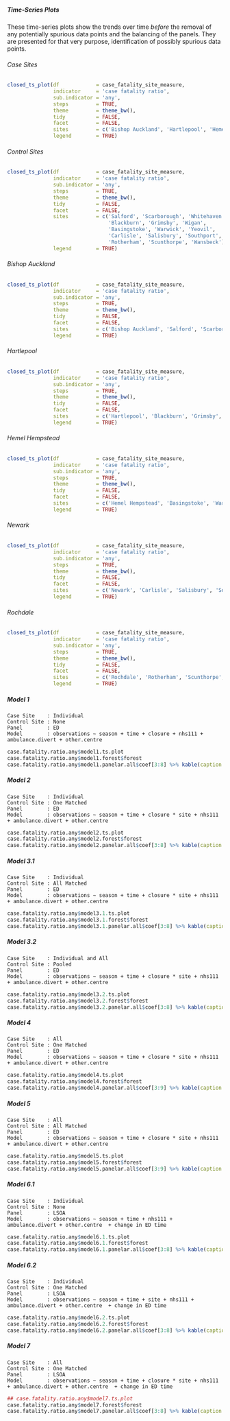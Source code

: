 ##### Time-Series Plots

These time-series plots show the trends over time *before* the removal of any potentially spurious data points and the balancing of the panels.  They are presented for that very purpose, identification of possibly spurious data points.

###### Case Sites

```r
closed_ts_plot(df            = case_fatality_site_measure,
               indicator     = 'case fatality ratio',
               sub.indicator = 'any',
               steps         = TRUE,
               theme         = theme_bw(),
               tidy          = FALSE,
               facet         = FALSE,
               sites         = c('Bishop Auckland', 'Hartlepool', 'Hemel Hempstead', 'Newark', 'Rochdale'),
               legend        = TRUE)
```

###### Control Sites

```r
closed_ts_plot(df            = case_fatality_site_measure,
               indicator     = 'case fatality ratio',
               sub.indicator = 'any',
               steps         = TRUE,
               theme         = theme_bw(),
               tidy          = FALSE,
               facet         = FALSE,
               sites         = c('Salford', 'Scarborough', 'Whitehaven',
                                 'Blackburn', 'Grimsby', 'Wigan',
                                 'Basingstoke', 'Warwick', 'Yeovil',
                                 'Carlisle', 'Salisbury', 'Southport',
                                 'Rotherham', 'Scunthorpe', 'Wansbeck'),
               legend        = TRUE)
```

###### Bishop Auckland

```r
closed_ts_plot(df            = case_fatality_site_measure,
               indicator     = 'case fatality ratio',
               sub.indicator = 'any',
               steps         = TRUE,
               theme         = theme_bw(),
               tidy          = FALSE,
               facet         = FALSE,
               sites         = c('Bishop Auckland', 'Salford', 'Scarborough', 'Whitehaven'),
               legend        = TRUE)
```

###### Hartlepool

```r
closed_ts_plot(df            = case_fatality_site_measure,
               indicator     = 'case fatality ratio',
               sub.indicator = 'any',
               steps         = TRUE,
               theme         = theme_bw(),
               tidy          = FALSE,
               facet         = FALSE,
               sites         = c('Hartlepool', 'Blackburn', 'Grimsby', 'Wigan'),
               legend        = TRUE)
```

###### Hemel Hempstead

```r
closed_ts_plot(df            = case_fatality_site_measure,
               indicator     = 'case fatality ratio',
               sub.indicator = 'any',
               steps         = TRUE,
               theme         = theme_bw(),
               tidy          = FALSE,
               facet         = FALSE,
               sites         = c('Hemel Hempstead', 'Basingstoke', 'Warwick', 'Yeovil'),
               legend        = TRUE)
```

###### Newark

```r
closed_ts_plot(df            = case_fatality_site_measure,
               indicator     = 'case fatality ratio',
               sub.indicator = 'any',
               steps         = TRUE,
               theme         = theme_bw(),
               tidy          = FALSE,
               facet         = FALSE,
               sites         = c('Newark', 'Carlisle', 'Salisbury', 'Southport'),
               legend        = TRUE)
```

###### Rochdale

```r
closed_ts_plot(df            = case_fatality_site_measure,
               indicator     = 'case fatality ratio',
               sub.indicator = 'any',
               steps         = TRUE,
               theme         = theme_bw(),
               tidy          = FALSE,
               facet         = FALSE,
               sites         = c('Rochdale', 'Rotherham', 'Scunthorpe', 'Wansbeck'),
               legend        = TRUE)
```


##### Model 1
`Case Site    : Individual`\
`Control Site : None`\
`Panel        : ED`\
`Model        : observations ~ season + time + closure + nhs111 + ambulance.divert + other.centre `\

```r
case.fatality.ratio.any$model1.ts.plot
case.fatality.ratio.any$model1.forest$forest
case.fatality.ratio.any$model1.panelar.all$coef[3:8] %>% kable(caption = case.fatality.ratio.any$model1.panelar.all$caption)
```

##### Model 2

`Case Site    : Individual`\
`Control Site : One Matched`\
`Panel        : ED`\
`Model        : observations ~ season + time + closure * site + nhs111 + ambulance.divert + other.centre `\

```r
case.fatality.ratio.any$model2.ts.plot
case.fatality.ratio.any$model2.forest$forest
case.fatality.ratio.any$model2.panelar.all$coef[3:8] %>% kable(caption = case.fatality.ratio.any$model2.panelar.all$caption)
```

##### Model 3.1

`Case Site    : Individual`\
`Control Site : All Matched`\
`Panel        : ED`\
`Model        : observations ~ season + time + closure * site + nhs111 + ambulance.divert + other.centre `\

```r
case.fatality.ratio.any$model3.1.ts.plot
case.fatality.ratio.any$model3.1.forest$forest
case.fatality.ratio.any$model3.1.panelar.all$coef[3:8] %>% kable(caption = case.fatality.ratio.any$model3.1.panelar.all$caption)
```

##### Model 3.2

`Case Site    : Individual and All`\
`Control Site : Pooled`\
`Panel        : ED`\
`Model        : observations ~ season + time + closure * site + nhs111 + ambulance.divert + other.centre`\

```r
case.fatality.ratio.any$model3.2.ts.plot
case.fatality.ratio.any$model3.2.forest$forest
case.fatality.ratio.any$model3.2.panelar.all$coef[3:8] %>% kable(caption = case.fatality.ratio.any$model3.2.panelar.all$caption)
```

##### Model 4

`Case Site    : All`\
`Control Site : One Matched`\
`Panel        : ED`\
`Model        : observations ~ season + time + closure * site + nhs111 + ambulance.divert + other.centre `\

```r
case.fatality.ratio.any$model4.ts.plot
case.fatality.ratio.any$model4.forest$forest
case.fatality.ratio.any$model4.panelar.all$coef[3:9] %>% kable(caption = case.fatality.ratio.any$model4.panelar.all$caption)
```

##### Model 5

`Case Site    : All`\
`Control Site : All Matched`\
`Panel        : ED`\
`Model        : observations ~ season + time + closure * site + nhs111 + ambulance.divert + other.centre `\


```r
case.fatality.ratio.any$model5.ts.plot
case.fatality.ratio.any$model5.forest$forest
case.fatality.ratio.any$model5.panelar.all$coef[3:9] %>% kable(caption = case.fatality.ratio.any$model5.panelar.all$caption)
```

##### Model 6.1

`Case Site    : Individual`\
`Control Site : None`\
`Panel        : LSOA`\
`Model        : observations ~ season + time + nhs111 + ambulance.divert + other.centre  + change in ED time`\

```r
case.fatality.ratio.any$model6.1.ts.plot
case.fatality.ratio.any$model6.1.forest$forest
case.fatality.ratio.any$model6.1.panelar.all$coef[3:8] %>% kable(caption = case.fatality.ratio.any$model6.1.panelar.all$caption)
```


##### Model 6.2

`Case Site    : Individual`\
`Control Site : One Matched`\
`Panel        : LSOA`\
`Model        : observations ~ season + time + site + nhs111 + ambulance.divert + other.centre  + change in ED time`\

```r
case.fatality.ratio.any$model6.2.ts.plot
case.fatality.ratio.any$model6.2.forest$forest
case.fatality.ratio.any$model6.2.panelar.all$coef[3:8] %>% kable(caption = case.fatality.ratio.any$model6.2.panelar.all$caption)
```


##### Model 7

`Case Site    : All`\
`Control Site : One Matched`\
`Panel        : LSOA`\
`Model        : observations ~ season + time + closure * site + nhs111 + ambulance.divert + other.centre  + change in ED time`\

```r
## case.fatality.ratio.any$model7.ts.plot
case.fatality.ratio.any$model7.forest$forest
case.fatality.ratio.any$model7.panelar.all$coef[3:8] %>% kable(caption = case.fatality.ratio.any$model7.panelar.all$caption)
```
